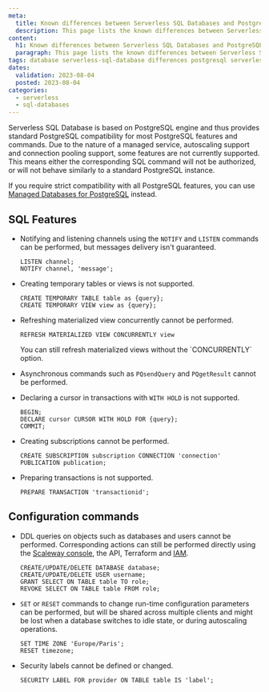 ```yaml
---
meta:
  title: Known differences between Serverless SQL Databases and PostgreSQL
  description: This page lists the known differences between Serverless SQL databases and PostgreSQL engine 
content:
  h1: Known differences between Serverless SQL Databases and PostgreSQL
  paragraph: This page lists the known differences between Serverless SQL databases and PostgreSQL engine 
tags: database serverless-sql-database differences postgresql serverless
dates:
  validation: 2023-08-04
  posted: 2023-08-04
categories:
  - serverless
  - sql-databases
---
```


Serverless SQL Database is based on PostgreSQL engine and thus provides standard PostgreSQL compatibility for most PostgreSQL features and commands. Due to the nature of a managed service, autoscaling support and connection pooling support, some features are not currently supported. This means either the corresponding SQL command will not be authorized, or will not behave similarly to a standard PostgreSQL instance.

If you require strict compatibility with all PostgreSQL features, you can use [Managed Databases for PostgreSQL](/managed-databases/postgresql-and-mysql/quickstart/) instead.

## SQL Features

- Notifying and listening channels using the `NOTIFY` and `LISTEN` commands can be performed, but messages delivery isn't guaranteed. 

    ```
    LISTEN channel;
    NOTIFY channel, 'message';
    ```

- Creating temporary tables or views is not supported. 

    ```
    CREATE TEMPORARY TABLE table as {query};
    CREATE TEMPORARY VIEW view as {query};
    ```

- Refreshing materialized view concurrently cannot be performed. 

    ```
    REFRESH MATERIALIZED VIEW CONCURRENTLY view
    ```

    <Message type="note">
    You can still refresh materialized views without the `CONCURRENTLY` option.
    </Message>

- Asynchronous commands such as `PQsendQuery` and `PQgetResult` cannot be performed.

- Declaring a cursor in transactions with `WITH HOLD` is not supported.

    ```
    BEGIN;
    DECLARE cursor CURSOR WITH HOLD FOR {query};
    COMMIT;
    ```

- Creating subscriptions cannot be performed.

    ```
    CREATE SUBSCRIPTION subscription CONNECTION 'connection' PUBLICATION publication;
    ```

- Preparing transactions is not supported.

    ```
    PREPARE TRANSACTION 'transactionid';
    ```

## Configuration commands

- DDL queries on objects such as databases and users cannot be performed. Corresponding actions can still be performed directly using the [Scaleway console](https://console.scaleway.com/), the API, Terraform and [IAM](https://console.scaleway.com/iam/users).

    ```
    CREATE/UPDATE/DELETE DATABASE database;
    CREATE/UPDATE/DELETE USER username;
    GRANT SELECT ON TABLE table TO role;
    REVOKE SELECT ON TABLE table FROM role;
    ```

- `SET` or `RESET` commands to change run-time configuration parameters can be performed, but will be shared across multiple clients and might be lost when a database switches to idle state, or during autoscaling operations. 

    ```
    SET TIME ZONE 'Europe/Paris';
    RESET timezone;
    ```

- Security labels cannot be defined or changed.

    ```
    SECURITY LABEL FOR provider ON TABLE table IS 'label';
    ```